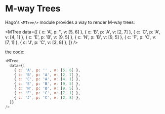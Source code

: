 
<Meta title="Trees/M-way Trees" component={MTree} />

# M-way Trees

Hago's `<MTree/>` module provides a way to render M-way trees:

<MTree
  data={[
    { c: 'A', p: '', v: [5, 6] },
    { c: 'B', p: 'A', v: [2, 7] },
    { c: 'C', p: 'A', v: [4, 1] },
    { c: 'E', p: 'B', v: [9, 5] },
    { c: 'N', p: 'B', v: [9, 5] },
    { c: 'F', p: 'C', v: [7, 1] },
    { c: 'J', p: 'C', v: [2, 8] },
  ]}
/>

the code:

```javascript
<MTree
  data={[
    { c: 'A', p: '' , v: [5, 6] },
    { c: 'B', p: 'A', v: [2, 7] },
    { c: 'C', p: 'A', v: [4, 1] },
    { c: 'E', p: 'B', v: [9, 5] },
    { c: 'N', p: 'B', v: [9, 5] },
    { c: 'F', p: 'C', v: [7, 1] },
    { c: 'J', p: 'C', v: [2, 8] },
  ]}
/>
```
